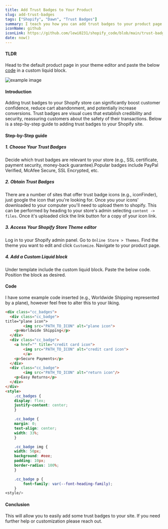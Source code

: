 ```yaml
---
title: Add Trust Badges to Your Product
slug: add-trust-badges
tags: ["Shopify", "Dawn", "Trust Badges"]
summary: I teach you how you can add trust badges to your product page.
iconName: github
iconLink: https://github.com/lewi0231/shopify_code/blob/main/trust-badges.liquid
date: now()
---
```


#### TLDR

Head to the default product page in your theme editor and paste the below [code](#code) in a custom liquid block.

![example image](../images/test.jpg)

#### Introduction

Adding trust badges to your Shopify store can significantly boost customer confidence, reduce cart abandonment, and potentially increase conversions. Trust badges are visual cues that establish credibility and security, reassuring customers about the safety of their transactions. Below is a step-by-step guide to adding trust badges to your Shopify site.

#### Step-by-Step guide

##### 1. Choose Your Trust Badges

Decide which trust badges are relevant to your store (e.g., SSL certificate, payment security, money-back guarantee).Popular badges include PayPal Verified, McAfee Secure, SSL Encrypted, etc.

##### 2. Obtain Trust Badges

There are a number of sites that offer trust badge icons (e.g., iconFinder), just google the icon that you're looking for.
Once you your icons' downloaded to your computer you'll need to upload them to shopify.
This can be performed by heading to your store's admin selecting `content -> files`.
Once it's uploaded click the link button for a copy of your icon link.

##### 3. Access Your Shopify Store Theme editor

Log in to your Shopify admin panel.
Go to `Online Store > Themes`.
Find the theme you want to edit and click `Customize`.
Navigate to your product page.

##### 4. Add a Custom Liquid block

Under template include the custom liquid block.
Paste the below code.
Position the block as desired.

#### Code

I have some example code inserted (e.g., Worldwide Shipping represented by a plane), however feel free to alter this to your liking.

```HTML
<div class="cc_badges">
  <div class="cc_badge">
title="plane icon">
        <img src="PATH_TO_ICON" alt="plane icon">
    <p>Worldwide Shipping</p>
  </div>
  <div class="cc_badge">
    <a href="" title="credit card icon">
        <img src="PATH_TO_ICON" alt="credit card icon">
		</a>
    <p>Secure Payments</p>
  </div>
  <div class="cc_badge">
        <img src="PATH_TO_ICON" alt="return icon"/>
    <p>Easy Returns</p>
  </div>
</div>
<style>
    .cc_badges {
    display: flex;
    justify-content: center;
    }

    .cc_badge {
    margin: 0;
    text-align: center;
    width: 33%;
    }

    .cc_badge img {
    width: 50px;
    background: #eee;
    padding: 10px;
    border-radius: 100%;
    }

    .cc_badge p {
        font-family: var(--font-heading-family);
    }
<style/>
```

#### Conclusion

This will allow you to easily add some trust badges to your site. If you need further help or customization please reach out.
